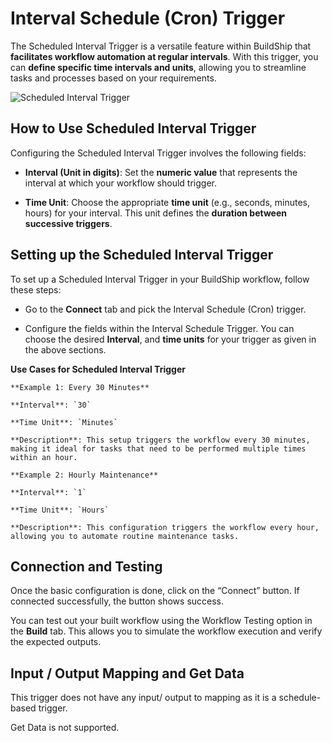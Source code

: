 # Interval Schedule (Cron) Trigger


The Scheduled Interval Trigger is a versatile feature within BuildShip that **facilitates workflow automation at
regular intervals**. With this trigger, you can **define specific time intervals and units**, allowing you to streamline
tasks and processes based on your requirements.

<Image src={interval1} alt='Scheduled Interval Trigger' width={1200} />

## How to Use Scheduled Interval Trigger

Configuring the Scheduled Interval Trigger involves the following fields:

- **Interval (Unit in digits)**: Set the **numeric value** that represents the interval at which your workflow should
  trigger.

- **Time Unit**: Choose the appropriate **time unit** (e.g., seconds, minutes, hours) for your interval. This unit
  defines the **duration between successive triggers**.

## Setting up the Scheduled Interval Trigger

To set up a Scheduled Interval Trigger in your BuildShip workflow, follow these steps:

- Go to the **Connect** tab and pick the Interval Schedule (Cron) trigger.

- Configure the fields within the Interval Schedule Trigger. You can choose the desired **Interval**, and **time units** for your trigger as given in the above sections.


<Callout type="tip" emoji="🦾">

**Use Cases for Scheduled Interval Trigger**

    **Example 1: Every 30 Minutes**

    **Interval**: `30`

    **Time Unit**: `Minutes`

    **Description**: This setup triggers the workflow every 30 minutes, making it ideal for tasks that need to be performed multiple times within an hour.

    **Example 2: Hourly Maintenance**

    **Interval**: `1`

    **Time Unit**: `Hours`

    **Description**: This configuration triggers the workflow every hour, allowing you to automate routine maintenance tasks.

</Callout>


## Connection and Testing

Once the basic configuration is done, click on the “Connect” button. If connected successfully, the button shows success.

You can test out your built workflow using the Workflow Testing option in the **Build** tab. This allows you to simulate the workflow execution and verify the expected outputs.

## Input / Output Mapping and Get Data

This trigger does not have any input/ output to mapping as it is a schedule-based trigger.

Get Data is not supported.